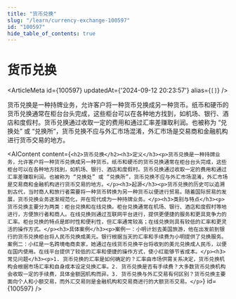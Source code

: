 ```yaml
---
title: "货币兑换"
slug: "/learn/currency-exchange-100597"
id: "100597"
hide_table_of_contents: true
---
```



# 货币兑换

<ArticleMeta id={100597} updatedAt={'2024-09-12 20:23:57'} alias={`[]`} />
<div className='border-solid border-b border-t-0 my-4 border-[var(--ifm-color-gray-300)]' />

货币兑换是一种持牌业务，允许客户将一种货币兑换成另一种货币。纸币和硬币的货币兑换通常在柜台台头完成，这些柜台可以在各种地方找到，如机场、银行、酒店和度假村。货币兑换通过收取一定的费用和通过汇率差赚取利润。也被称为 “兑换处” 或 “兑换所”，货币兑换不应与外汇市场混淆，外汇市场是交易商和金融机构进行货币交易的地方。

<AIContent content={`<h2>货币兑换</h2><h3>定义</h3><p>货币兑换是一种持牌业务，允许客户将一种货币兑换成另一种货币。纸币和硬币的货币兑换通常在柜台台头完成，这些柜台可以在各种地方找到，如机场、银行、酒店和度假村。货币兑换通过收取一定的费用和通过汇率差赚取利润。也被称为 “兑换处” 或 “兑换所”，货币兑换不应与外汇市场混淆，外汇市场是交易商和金融机构进行货币交易的地方。</p><h3>起源</h3><p>货币兑换的历史可以追溯到古代，当时商人和旅行者需要将一种货币转换为另一种货币以便进行贸易。随着国际贸易的发展，货币兑换业务逐渐规范化，并在现代成为一种持牌业务。</p><h3>类别与特点</h3><p>货币兑换主要分为两类：柜台兑换和在线兑换。柜台兑换通常在机场、银行、酒店和度假村等地进行，方便旅行者和商人。在线兑换则通过互联网平台进行，提供更便捷的服务和更具竞争力的汇率。柜台兑换的特点是即时性和便利性，但汇率通常较高；在线兑换则具有较低的汇率和更灵活的操作方式。</p><h3>具体案例</h3><p>案例一：小明计划去美国旅游，他在出发前到银行的货币兑换柜台将人民币兑换成美元。银行根据当天的汇率和手续费为小明提供了兑换服务。案例二：小红是一名跨境电商卖家，她通过在线货币兑换平台将收到的美元兑换成人民币，以便在国内使用。在线平台提供了较低的汇率和便捷的操作方式，使小红能够节省成本。</p><h3>常见问题</h3><p>1. 货币兑换的汇率是如何确定的？汇率由市场供需关系决定，货币兑换机构会根据市场汇率和自身成本设定兑换汇率。2. 货币兑换是否有手续费？大多数货币兑换机构会收取一定的手续费，具体金额因机构而异。3. 货币兑换与外汇交易有何区别？货币兑换主要面向个人和小额交易，而外汇交易则是金融机构和交易商进行的大额货币交易。</p>`} id={100597} />
